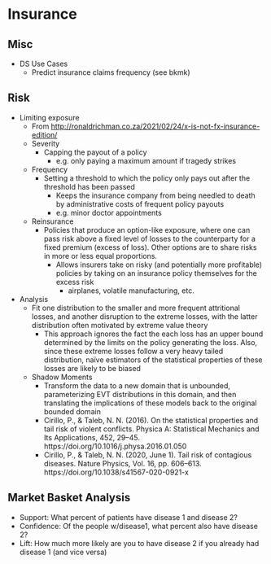 # Insurance  {#sec-insur .unnumbered}

## Misc  {#sec-insur-misc .unnumbered}

-   DS Use Cases
    -   Predict insurance claims frequency (see bkmk)

## Risk  {#sec-insur-risk .unnumbered}

-   Limiting exposure
    -   From <http://ronaldrichman.co.za/2021/02/24/x-is-not-fx-insurance-edition/>
    -   Severity
        -   Capping the payout of a policy
            -   e.g. only paying a maximum amount if tragedy strikes
    -   Frequency
        -   Setting a threshold to which the policy only pays out after the threshold has been passed
            -   Keeps the insurance company from being needled to death by administrative costs of frequent policy payouts
            -   e.g. minor doctor appointments
    -   Reinsurance
        -   Policies that produce an option-like exposure, where one can pass risk above a fixed level of losses to the counterparty for a fixed premium (excess of loss). Other options are to share risks in more or less equal proportions.
            -   Allows insurers take on risky (and potentially more profitable) policies by taking on an insurance policy themselves for the excess risk
                -   airplanes, volatile manufacturing, etc.
-   Analysis
    -   Fit one distribution to the smaller and more frequent attritional losses, and another disruption to the extreme losses, with the latter distribution often motivated by extreme value theory
        -   This approach ignores the fact the each loss has an upper bound determined by the limits on the policy generating the loss. Also, since these extreme losses follow a very heavy tailed distribution, naïve estimators of the statistical properties of these losses are likely to be biased
    -   Shadow Moments
        -   Transform the data to a new domain that is unbounded, parameterizing EVT distributions in this domain, and then translating the implications of these models back to the original bounded domain
        -   Cirillo, P., & Taleb, N. N. (2016). On the statistical properties and tail risk of violent conflicts. Physica A: Statistical Mechanics and Its Applications, 452, 29--45. https://doi.org/10.1016/j.physa.2016.01.050
        -   Cirillo, P., & Taleb, N. N. (2020, June 1). Tail risk of contagious diseases. Nature Physics, Vol. 16, pp. 606--613. https://doi.org/10.1038/s41567-020-0921-x

## Market Basket Analysis  {#sec-insur-mba .unnumbered}

-   Support: What percent of patients have disease 1 and disease 2?
-   Confidence: Of the people w/disease1, what percent also have disease 2?
-   Lift: How much more likely are you to have disease 2 if you already had disease 1 (and vice versa)
